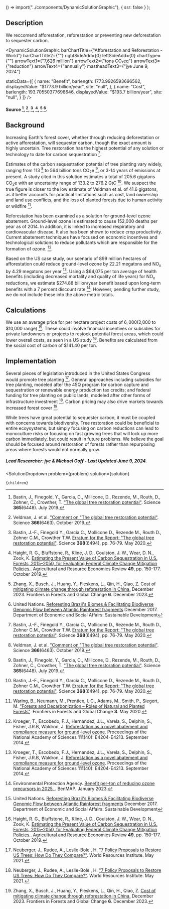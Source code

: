 

  () => import("../components/DynamicSolutionGraphic"),
  { ssr: false }
);



## Description

We reccomend afforestation, reforestation or preventing new deforestation to sequester carbon.

<DynamicSolutionGraphic
  barChartTitle={"Afforestation and Reforestation - World"}
  barChartTitle2={""}
  rightSideAdd={0}
  leftSideAdd={0}
  chartType={""}
  arrowText1={"7,626 million"}
  arrowText2={"tons CO₂eq"}
  arrowText3={"reduction"}
  arrowText4={"annually"}
  mastheadText3={"jye June 9, 2024"}
  
  
  staticData={[
    {
      name: "Benefit",
      barlength: 1773.9926593696562,
      displayedValue: "$1773.9 billion/year",
      site: "null",
    },
    {
      name: "Cost",
      barlength: 193.70550377698646,
      displayedValue: "$193.7 billion/year",
      site: "null",
    }
  ]}
/>

#### Source [^"1"], [^"22"], [^"5"], [^"6"], [^"8"] [^"12"].

## Background
Increasing Earth's forest cover, whether through reducing deforestation or active afforestation, will sequester carbon, though the exact amount is highly uncertain. Tree restoration has the highest potential of any solution or technology to date for carbon sequestration [^"5"].

Estimates of the carbon sequestration potential of tree planting vary widely, ranging from 113 [^"22"] to 564 billion tons CO<sub>2</sub>e [^"1"], or 3-14 years of emissions at present. A study cited in this solution estimates a total of 205.6 gigatons CO<sub>2</sub>e with an uncertainty range of 133.2 to 276.2 GtC [^"5"]. We suspect the true figure is closer to the low estimate of Veldman et al. of 41.6 gigatons, as it better accounts for practical limitations such as cost, land ownership and land use conflicts, and the loss of planted forests due to human activity or wildfire [^"23"].

Reforestation has been examined as a solution for ground-level ozone abatement. Ground-level ozone is estimated to cause 152,000 deaths per year as of 2014. In addition, it is linked to increased respiratory and cardiovascular disease. It also has been shown to reduce crop productivity. Current abatement techniques have focused on economic incentives and technological solutions to reduce pollutants which are responsible for the formation of ozone. [^"9"].

Based on the US case study, our scenario of 899 million hectares of afforestation could reduce ground-level ozone by 22.21 megatons and NO<sub>x</sub> by 4.29 megatons per year [^"9"]. Using a $64,075 per ton average of health benefits (including decreased mortality and quality of life years) for NO<sub>x</sub> reductions, we estimate $274.88 billion/year benefit based upon long-term benefits with a 7 percent discount rate [^"24"]. However, pending further study, we do not include these into the above metric totals.


## Calculations

We use an average price for per hectare project costs of $6,000 ($2,000 to $10,000 range) [^"12"]. These could involve financial incentives or subsidies for private landowners or projects to restock potential forest areas, which could lower overall costs, as seen in a US study [^"6"]. Benefits are calculated from the social cost of carbon of $141.40 per ton. 

## Implementation
Several pieces of legislation introduced in the United States Congress would promote tree planting [^"11"]. General approaches including subsidies for tree planting, modeled after the 45Q program for carbon capture and sequestration or renewable energy production tax credits; and federal funding for tree planting on public lands, modeled after other forms of infrastructure investment [^"11"]. Carbon pricing may also drive markets towards increased forest cover [^"8"].

While trees have great potential to sequester carbon, it must be coupled with concerns towards biodiversity. Tree restoration could be beneficial to entire ecoysystems, but simply focusing on carbon reductions can lead to monoculture risks or focusing on fast growing trees that will lock up more carbon immediately, but could result in future problems. We believe the goal should be focused around restoration of forests rather than repurposing areas where forests would not normally grow.

##### Lead Researcher: jye & Michael Goff - Last Updated June 9, 2024.

[^"1"]: Bastin, J., Finegold, Y., Garcia, C., Millicone, D., Rezende, M., Routh, D., Zohner, C., Crowther, T. ["The global tree restoration potential"](https://science.sciencemag.org/content/365/6448/76.abstract). Science **365**(6448). July 2019.
[^"11"]: Neuberger, J., Rudee, A., Leslie-Bole , H. ["7 Policy Proposals to Restore US Trees: How Do They Compare?"](https://www.wri.org/insights/us-policy-trees-natural-infrastructure). World Resources Institute. May 2021.
[^"22"]: Veldman, J. et al. ["Comment on "The global tree restoration potential"](https://science.sciencemag.org/content/366/6463/eaay7976). Science **366**(6463). October 2019.
[^"23"]: Waring, B., Neumann, M., Prentice, I. C., Adams, M., Smith, P., Siegert, M. ["Forests and Decarbonization – Roles of Natural and Planted Forests"](https://www.frontiersin.org/articles/10.3389/ffgc.2020.00058/full). Frontiers in Forests and Global Change **3**. May 2020.
[^"5"]:  Bastin, J.-F., Finegold Y., Garcia C., Mollicone D., Rezende M., Routh D., Zohner C.M., Crowther T.W. [Erratum for the Report: "The global tree restoration potential"](https://www.science.org/doi/10.1126/science.abc8905). Science **368**(6494), pp. 76-79. May 2020.
[^"6"]: Haight, R. G., Bluffstone, R., Kline, J. D., Coulston, J. W., Wear, D. N., Zook, K. [Estimating the Present Value of Carbon Sequestration in U.S. Forests, 2015–2050, for Evaluating Federal Climate Change Mitigation Policies.](https://doi.org/10.1017/age.2019.20). Agricultural and Resource Economics Review **49**, pp. 150-177. October 2019.
[^"8"]: Zhang, X., Busch, J., Huang, Y., Fleskens, L., Qin, H., Qiao, Z. [Cost of mitigating climate change through reforestation in China.](http://dx.doi.org/10.3389/ffgc.2023.1229216) December 2023. Frontiers in Forests and Global Change **6**. December 2023. 
[^"9"]: Kroeger, T., Escobedo, F.J., Hernandez, J.L., Varela, S., Delphin, S., Fisher, J.R.B, Waldron, J. [Reforestation as a novel abatement and compliance measure for ground-level ozone](http://dx.doi.org/10.1073/pnas.1409785111). Proceedings of the National Academy of Sciences **111**(40): E4204-E4213. September 2014. 
[^"10"]: Hubbell BJ, Hallberg A, McCubbin DR, Post E. [Health-Related Benefits of Attaining the 8-Hr Ozone Standard.](http://dx.doi.org/10.1289/ehp.7186) January 2005 Environmental Health Perspectives [Internet]. 
[^"24"]: Environmental Protection Agency. [Benefit per-ton of reducing ozone precursors in 2025. ](https://www.epa.gov/benmap/estimating-benefit-ton-reducing-directly-emitted-pm25-pm25-precursors-and-ozone-precursors). BenMAP. January 2023. 
[^"12"]: United Nations. [Reforesting Brazil's Biomes & Facilitating Biodiverse Genomic Flow between Atlantic Rainforest fragments](https://sdgs.un.org/partnerships/reforesting-brazils-biomes-facilitating-biodiverse-genomic-flow-between-atlantic) December 2017. Department of Economic and Social Affairs: Sustainable Development 

  <SolutionDropdown 
    problem={problem} 
    solution={solution}
  >
    {children}
  </SolutionDropdown>